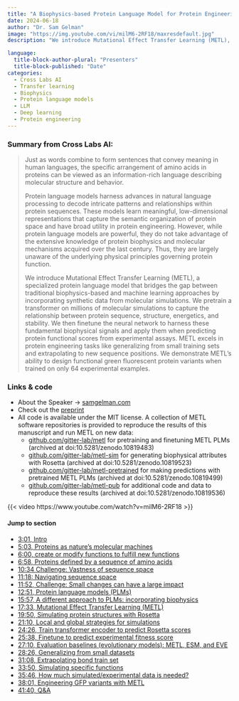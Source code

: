 ```yaml
---
title: "A Biophysics-based Protein Language Model for Protein Engineering"
date: 2024-06-18
author: "Dr. Sam Gelman"
image: "https://img.youtube.com/vi/milM6-2RF18/maxresdefault.jpg"
description: "We introduce Mutational Effect Transfer Learning (METL), a specialized protein language model that bridges the gap between traditional biophysics-based and machine learning approaches by incorporating synthetic data from molecular simulations."

language: 
  title-block-author-plural: "Presenters"
  title-block-published: "Date"
categories:
  - Cross Labs AI
  - Transfer learning
  - Biophysics
  - Protein language models
  - LLM
  - Deep learning
  - Protein engineering
---
```

### Summary from Cross Labs AI:
> Just as words combine to form sentences that convey meaning in human languages, the specific arrangement of amino acids in proteins can be viewed as an information-rich language describing molecular structure and behavior. 
> 
> Protein language models harness advances in natural language processing to decode intricate patterns and relationships within protein sequences. These models learn meaningful, low-dimensional representations that capture the semantic organization of protein space and have broad utility in protein engineering. However, while protein language models are powerful, they do not take advantage of the extensive knowledge of protein biophysics and molecular mechanisms acquired over the last century. Thus, they are largely unaware of the underlying physical principles governing protein function.
> 
> We introduce Mutational Effect Transfer Learning (METL), a specialized protein language model that bridges the gap between traditional biophysics-based and machine learning approaches by incorporating synthetic data from molecular simulations. We pretrain a transformer on millions of molecular simulations to capture the relationship between protein sequence, structure, energetics, and stability. We then finetune the neural network to harness these fundamental biophysical signals and apply them when predicting protein functional scores from experimental assays. METL excels in protein engineering tasks like generalizing from small training sets and extrapolating to new sequence positions. We demonstrate METL's ability to design functional green fluorescent protein variants when trained on only 64 experimental examples.

### Links & code
- About the Speaker → [samgelman.com](https://samgelman.com)
- Check out the [preprint](https://www.biorxiv.org/content/10.1101/2024.03.15.585128v1) 
- All code is available under the MIT license. A collection of METL software repositories is provided to reproduce the results of this manuscript and run METL on new data:
  - [github.com/gitter-lab/metl](https://github.com/gitter-lab/metl) for pretraining and finetuning METL PLMs (archived at doi:10.5281/zenodo.10819483)
  - [github.com/gitter-lab/metl-sim](https://github.com/gitter-lab/metl-sim) for generating biophysical attributes with Rosetta (archived at doi:10.5281/zenodo.10819523)
  - [github.com/gitter-lab/metl-pretrained](https://github.com/gitter-lab/metl-pretrained) for making predictions with pretrained METL PLMs (archived at doi:10.5281/zenodo.10819499)
  - [github.com/gitter-lab/metl-pub](https://github.com/gitter-lab/metl-pub) for additional code and data to reproduce these results (archived at doi:10.5281/zenodo.10819536)

{{< video https://www.youtube.com/watch?v=milM6-2RF18 >}}

#### Jump to section
- <a href="https://www.youtube.com/watch?v=milM6-2RF18&t=181s" target="_blank">3:01, Intro</a>
- <a href="https://www.youtube.com/watch?v=milM6-2RF18&t=307s" target="_blank">5:03, Proteins as nature's molecular machines</a>
- <a href="https://www.youtube.com/watch?v=milM6-2RF18&t=360s" target="_blank">6:00, create or modify functions to fulfill new functions</a>
- <a href="https://www.youtube.com/watch?v=milM6-2RF18&t=360s" target="_blank">6:58, Proteins defined by a sequence of amino acids</a>
- <a href="https://www.youtube.com/watch?v=milM6-2RF18&t=634s" target="_blank">10:34 Challenge: Vastness of sequence space</a>
- <a href="https://www.youtube.com/watch?v=milM6-2RF18&t=678s" target="_blank">11:18: Navigating sequence space</a>
- <a href="https://www.youtube.com/watch?v=milM6-2RF18&t=712s" target="_blank">11:52, Challenge: Small changes can have a large impact</a>
- <a href="https://www.youtube.com/watch?v=milM6-2RF18&t=771s" target="_blank">12:51, Protein language models (PLMs)</a>
- <a href="https://www.youtube.com/watch?v=milM6-2RF18&t=957s" target="_blank">15:57, A different approach to PLMs: incorporating biophysics</a>
- <a href="https://www.youtube.com/watch?v=milM6-2RF18&t=1053s" target="_blank">17:33, Mutational Effect Transfer Learning (METL)</a>
- <a href="https://www.youtube.com/watch?v=milM6-2RF18&t=1190s" target="_blank">19:50, Simulating protein structures with Rosetta</a>
- <a href="https://www.youtube.com/watch?v=milM6-2RF18&t=1270s" target="_blank">21:10, Local and global strategies for simulations</a>
- <a href="https://www.youtube.com/watch?v=milM6-2RF18&t=1466s" target="_blank">24:26, Train transformer encoder to predict Rosetta scores</a>
- <a href="https://www.youtube.com/watch?v=milM6-2RF18&t=1538s" target="_blank">25:38, Finetune to predict experimental fitness score</a>
- <a href="https://www.youtube.com/watch?v=milM6-2RF18&t=1630s" target="_blank">27:10, Evaluation baselines (evolutionary models): METL, ESM, and EVE</a>
- <a href="https://www.youtube.com/watch?v=milM6-2RF18&t=1706s" target="_blank">28:26, Generalizing from small datasets</a>
- <a href="https://www.youtube.com/watch?v=milM6-2RF18&t=1868s" target="_blank">31:08, Extrapolating bond train set</a>
- <a href="https://www.youtube.com/watch?v=milM6-2RF18&t=2030s" target="_blank">33:50, Simulating specific functions</a>
- <a href="https://www.youtube.com/watch?v=milM6-2RF18&t=2146s" target="_blank">35:46, How much simulated/experimental data is needed?</a>
- <a href="https://www.youtube.com/watch?v=milM6-2RF18&t=2281s" target="_blank">38:01, Engineering GFP variants with METL</a>
- <a href="https://www.youtube.com/watch?v=milM6-2RF18&t=2500s" target="_blank">41:40, Q&A</a>

